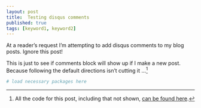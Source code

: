 ```yaml
--- 
layout: post 
title:  Testing disqus comments 
published: true 
tags: [keyword1, keyword2] 
---
```


At a reader's request I'm attempting to add disqus comments to my blog posts. Ignore this post!

This is just to see if comments block will show up if I make a new post. Because following the default directions isn't cutting it ...[^allthecode]

```r
# load necessary packages here
```

[^allthecode]: All the code for this post, including that not shown, [can be found here](https::/github.com/atyre2/atyre2.github.io/raw/master/_drafts/testing_disqus.Rmd).